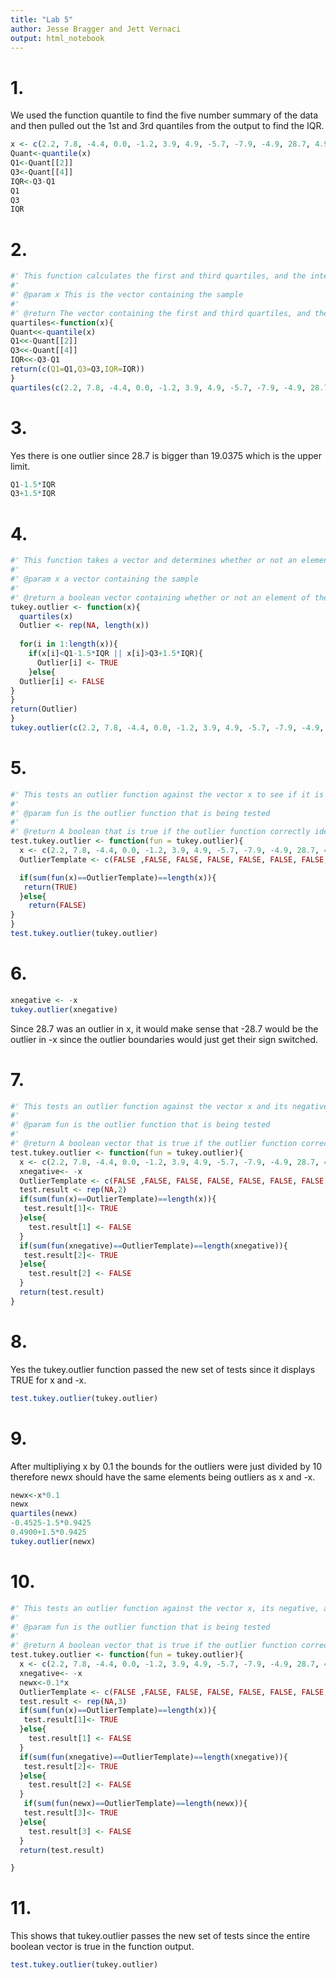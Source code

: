 ```yaml
---
title: "Lab 5"
author: Jesse Bragger and Jett Vernaci
output: html_notebook
---
```

# 1. 
We used the function quantile to find the five number summary of the data and then pulled out the 1st and 3rd quantiles from the output to find the IQR. 

```r
x <- c(2.2, 7.8, -4.4, 0.0, -1.2, 3.9, 4.9, -5.7, -7.9, -4.9, 28.7, 4.9)
Quant<-quantile(x)
Q1<-Quant[[2]]
Q3<-Quant[[4]]
IQR<-Q3-Q1
Q1
Q3
IQR
```
# 2.
```r
#' This function calculates the first and third quartiles, and the interquartile range of a given sample.
#'
#' @param x This is the vector containing the sample
#'
#' @return The vector containing the first and third quartiles, and the interquartile range of the given sample
quartiles<-function(x){
Quant<<-quantile(x)
Q1<<-Quant[[2]]
Q3<<-Quant[[4]]
IQR<<-Q3-Q1
return(c(Q1=Q1,Q3=Q3,IQR=IQR))
}
quartiles(c(2.2, 7.8, -4.4, 0.0, -1.2, 3.9, 4.9, -5.7, -7.9, -4.9, 28.7, 4.9))
```
# 3.
Yes there is one outlier since 28.7 is bigger than 19.0375 which is the upper limit.
```r
Q1-1.5*IQR
Q3+1.5*IQR
```
# 4.
```r
#' This function takes a vector and determines whether or not an element of a set is an outlier using tukey's rule
#'
#' @param x a vector containing the sample 
#'
#' @return a boolean vector containing whether or not an element of the sample is an outlier or not
tukey.outlier <- function(x){
  quartiles(x)
  Outlier <- rep(NA, length(x))
  
  for(i in 1:length(x)){
    if(x[i]<Q1-1.5*IQR || x[i]>Q3+1.5*IQR){
      Outlier[i] <- TRUE
    }else{
  Outlier[i] <- FALSE
}
}
return(Outlier)
}
tukey.outlier(c(2.2, 7.8, -4.4, 0.0, -1.2, 3.9, 4.9, -5.7, -7.9, -4.9, 28.7, 4.9))
```

# 5. 
```r
#' This tests an outlier function against the vector x to see if it is correctly identifying the outliers in the vector
#'
#' @param fun is the outlier function that is being tested
#'
#' @return A boolean that is true if the outlier function correctly identified the outliers and false if the function did not correctly identify the outliers 
test.tukey.outlier <- function(fun = tukey.outlier){
  x <- c(2.2, 7.8, -4.4, 0.0, -1.2, 3.9, 4.9, -5.7, -7.9, -4.9, 28.7, 4.9)
  OutlierTemplate <- c(FALSE ,FALSE, FALSE, FALSE, FALSE, FALSE, FALSE, FALSE, FALSE, FALSE,  TRUE, FALSE)

  if(sum(fun(x)==OutlierTemplate)==length(x)){
   return(TRUE)
  }else{
    return(FALSE)
}
}
test.tukey.outlier(tukey.outlier)
```

# 6. 

```r
xnegative <- -x
tukey.outlier(xnegative)
```
Since 28.7 was an outlier in x, it would make sense that -28.7 would be the outlier in -x since the outlier boundaries would just get their sign switched. 

# 7. 

```r
#' This tests an outlier function against the vector x and its negative to see if it is correctly identifying the outliers in the vectors
#'
#' @param fun is the outlier function that is being tested
#'
#' @return A boolean vector that is true if the outlier function correctly identified the outliers and false if the function did not correctly identify the outliers for both x and negative x
test.tukey.outlier <- function(fun = tukey.outlier){
  x <- c(2.2, 7.8, -4.4, 0.0, -1.2, 3.9, 4.9, -5.7, -7.9, -4.9, 28.7, 4.9)
  xnegative<- -x
  OutlierTemplate <- c(FALSE ,FALSE, FALSE, FALSE, FALSE, FALSE, FALSE, FALSE, FALSE, FALSE,  TRUE, FALSE)
  test.result <- rep(NA,2)
  if(sum(fun(x)==OutlierTemplate)==length(x)){
   test.result[1]<- TRUE
  }else{
    test.result[1] <- FALSE
  }
  if(sum(fun(xnegative)==OutlierTemplate)==length(xnegative)){
   test.result[2]<- TRUE
  }else{
    test.result[2] <- FALSE
  }
  return(test.result)
}
```

# 8.
Yes the tukey.outlier function passed the new set of tests since it displays TRUE for x and -x.
```r
test.tukey.outlier(tukey.outlier)
```
# 9.
After multipliying x by 0.1 the bounds for the outliers were just divided by 10 therefore newx should have the same elements being outliers as x and -x.
```r
newx<-x*0.1
newx
quartiles(newx)
-0.4525-1.5*0.9425
0.4900+1.5*0.9425
tukey.outlier(newx)
```
# 10.
```r
#' This tests an outlier function against the vector x, its negative, and x*0.1 to see if it is correctly identifying the outliers in each of the vectors
#'
#' @param fun is the outlier function that is being tested
#'
#' @return A boolean vector that is true if the outlier function correctly identified the outliers and false if the function did not correctly identify the outliers for x, negative x, and x*0.1
test.tukey.outlier <- function(fun = tukey.outlier){
  x <- c(2.2, 7.8, -4.4, 0.0, -1.2, 3.9, 4.9, -5.7, -7.9, -4.9, 28.7, 4.9)
  xnegative<- -x
  newx<-0.1*x
  OutlierTemplate <- c(FALSE ,FALSE, FALSE, FALSE, FALSE, FALSE, FALSE, FALSE, FALSE, FALSE,  TRUE, FALSE)
  test.result <- rep(NA,3)
  if(sum(fun(x)==OutlierTemplate)==length(x)){
   test.result[1]<- TRUE
  }else{
    test.result[1] <- FALSE
  }
  if(sum(fun(xnegative)==OutlierTemplate)==length(xnegative)){
   test.result[2]<- TRUE
  }else{
    test.result[2] <- FALSE
  }
   if(sum(fun(newx)==OutlierTemplate)==length(newx)){
   test.result[3]<- TRUE
  }else{
    test.result[3] <- FALSE
  }
  return(test.result)

}
```
# 11.
This shows that tukey.outlier passes the new set of tests since the entire boolean vector is true in the function output.
```r
test.tukey.outlier(tukey.outlier)
```

